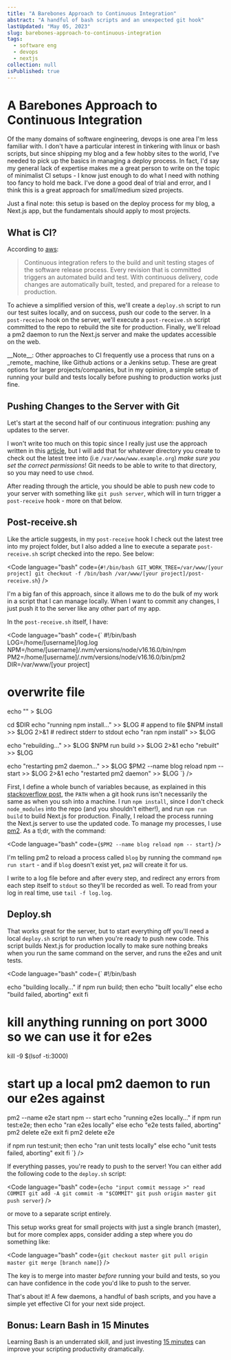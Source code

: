 ```yaml
---
title: "A Barebones Approach to Continuous Integration"
abstract: "A handful of bash scripts and an unexpected git hook"
lastUpdated: "May 05, 2023"
slug: barebones-approach-to-continuous-integration
tags:
  - software eng
  - devops
  - nextjs
collection: null
isPublished: true
---
```


# A Barebones Approach to Continuous Integration

Of the many domains of software engineering, devops is one area I'm less familiar with. I don't have a particular interest in tinkering with linux or bash scripts, but since shipping my blog and a few hobby sites to the world, I've needed to pick up the basics in managing a deploy process. In fact, I'd say my general lack of expertise makes me a great person to write on the topic of minimalist CI setups - I know just enough to do what I need with nothing too fancy to hold me back. I've done a good deal of trial and error, and I think this is a great approach for small/medium sized projects. 

Just a final note: this setup is based on the deploy process for my blog, a Next.js app, but the fundamentals should apply to most projects.

## What is CI? 

According to [aws](https://aws.amazon.com/devops/continuous-integration/): 

> Continuous integration refers to the build and unit testing stages of the software release process. Every revision that is committed triggers an automated build and test. With continuous delivery, code changes are automatically built, tested, and prepared for a release to production.

To achieve a simplified version of this, we'll create a `deploy.sh` script to run our test suites locally, and on success, push our code to the server. In a `post-receive` hook on the server, we'll execute a `post-receive.sh` script committed to the repo to rebuild the site for production. Finally, we'll reload a pm2 daemon to run the Next.js server and make the updates accessible on the web.

<Info>
__Note__: Other approaches to CI frequently use a process that runs on a _remote_ machine, like Github actions or a Jenkins setup. These are great options for larger projects/companies, but in my opinion, a simple setup of running your build and tests locally before pushing to production works just fine. 
</Info>

## Pushing Changes to the Server with Git

Let's start at the second half of our continuous integration: pushing any updates to the server.

I won't write too much on this topic since I really just use the approach written in this [article](https://toroid.org/git-website-howto), but I will add that for whatever directory you create to check out the latest tree into (i.e `/var/www/www.example.org`) _make sure you set the correct permissions_! Git needs to be able to write to that directory, so you may need to use `chmod`.

After reading through the article, you should be able to push new code to your server with something like `git push server`, which will in turn trigger a `post-receive` hook - more on that below.

## Post-receive.sh

Like the article suggests, in my `post-receive` hook I check out the latest tree into my project folder, but I also added a line to execute a separate `post-receive.sh` script checked into the repo. See below:

<Code language="bash" code={`
#!/bin/bash
GIT_WORK_TREE=/var/www/[your project] git checkout -f
/bin/bash /var/www/[your project]/post-receive.sh
`} />

I'm a big fan of this approach, since it allows me to do the bulk of my work in a script that I can manage locally. When I want to commit any changes, I just push it to the server like any other part of my app. 

In the `post-receive.sh` itself, I have:

<Code language="bash" code={`
#!/bin/bash
LOG=/home/[username]/log.log
NPM=/home/[username]/.nvm/versions/node/v16.16.0/bin/npm
PM2=/home/[username]/.nvm/versions/node/v16.16.0/bin/pm2
DIR=/var/www/[your project]

# overwrite file
echo "" > $LOG

cd $DIR
echo "running npm install..." >> $LOG # append to file
$NPM install >> $LOG 2>&1 # redirect stderr to stdout
echo "ran npm install" >> $LOG

echo "rebuilding..." >> $LOG
$NPM run build >> $LOG 2>&1
echo "rebuilt" >> $LOG

echo "restarting pm2 daemon..." >> $LOG
$PM2 --name blog reload npm -- start >> $LOG 2>&1
echo "restarted pm2 daemon" >> $LOG
`} />

First, I define a whole bunch of variables because, as explained in this [stackoverflow post](https://stackoverflow.com/a/35420236), the `PATH` when a git hook runs isn't necessarily the same as when you ssh into a machine. I run `npm install`, since I don't check `node_modules` into the repo (and you shouldn't either!), and run `npm run build` to build Next.js for production. Finally, I reload the process running the Next.js server to use the updated code. To manage my processes, I use [pm2](https://pm2.keymetrics.io/). As a tl;dr, with the command:

<Code language="bash" code={`
$PM2 --name blog reload npm -- start
`} />

I'm telling pm2 to reload a process called `blog` by running the command `npm run start` - and if `blog` doesn't exist yet, `pm2` will create it for us.

I write to a log file before and after every step, and redirect any errors from each step itself to `stdout` so they'll be recorded as well. To read from your log in real time, use `tail -f log.log`. 

## Deploy.sh

That works great for the server, but to start everything off you'll need a local `deploy.sh` script to run when you're ready to push new code. This script builds Next.js for production locally to make sure nothing breaks when you run the same command on the server, and runs the e2es and unit tests. 

<Code language="bash" code={`
#!/bin/bash

echo "building locally..."
if npm run build; then
  echo "built locally"
else
  echo "build failed, aborting"
  exit
fi

# kill anything running on port 3000 so we can use it for e2es
kill -9 $(lsof -ti:3000)
# start up a local pm2 daemon to run our e2es against
pm2 --name e2e start npm -- start
echo "running e2es locally..."
if npm run test:e2e; then
  echo "ran e2es locally"
else
  echo "e2e tests failed, aborting"
  pm2 delete e2e 
  exit
fi
pm2 delete e2e 

if npm run test:unit; then
  echo "ran unit tests locally"
else
  echo "unit tests failed, aborting"
  exit
fi
`} />

If everything passes, you're ready to push to the server! You can either add the following code to the `deploy.sh` script:

<Code language="bash" code={`
echo "input commit message >"
read COMMIT
git add -A
git commit -m "$COMMIT"
git push origin master
git push server
`} />

or move to a separate script entirely. 

This setup works great for small projects with just a single branch (master), but for more complex apps, consider adding a step where you do something like:

<Code language="bash" code={`
git checkout master
git pull origin master
git merge [branch name]
`} />

The key is to merge into master _before_ running your build and tests, so you can have confidence in the code you'd like to push to the server.

That's about it! A few daemons, a handful of bash scripts, and you have a simple yet effective CI for your next side project.

## Bonus: Learn Bash in 15 Minutes

Learning Bash is an underrated skill, and just investing [15 minutes](https://learnxinyminutes.com/docs/bash/) can improve your scripting productivity dramatically.
